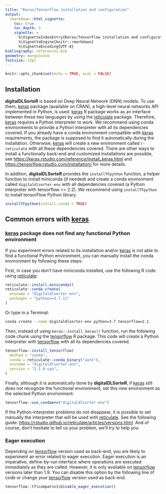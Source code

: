 ```yaml
---
title: "Keras/TensorFlow installation and configuration"
output: 
  rmarkdown::html_vignette:
    toc: true
    toc_depth: 3
    vignette: >
      %\VignetteIndexEntry{Keras/TensorFlow installation and configuration}
      %\VignetteEngine{knitr::rmarkdown}
      %\VignetteEncoding{UTF-8}
bibliography: references.bib
geometry: margin=3cm
fontsize: 12pt
---
```


```r
knitr::opts_chunk$set(echo = TRUE, eval = FALSE)
```

## Installation

**digitalDLSorteR** is based on Deep Neural Network (DNN) models. To use them, [keras](https://cran.r-project.org/package=keras) package (available on CRAN), a high-level neural networks API implemented in Python, is used. [keras](https://cran.r-project.org/package=keras) R package works as an interface between these two languages by using the [reticulate](https://cran.r-project.org/package=reticulate) package. Therefore, [keras](https://cran.r-project.org/package=keras) requires a Python interpreter to work. We recommend using conda environments to provide a Python interpreter with all its dependencies covered. If you already have a conda environment compatible with [keras](https://cran.r-project.org/package=keras) requirements, the package is supposed to find it automatically during the installation. Otherwise, [keras](https://cran.r-project.org/package=keras) will create a new environment called `r-reticulate` with all these dependencies covered. There are other ways to install a functionally back-end and customized installations are possible, see <https://keras.rstudio.com/reference/install_keras.html> and <https://tensorflow.rstudio.com/installation/> for more details.

In addition, **digitalDLSorteR** provides the `installTFpython` function, a helper function to install miniconda (if needed) and create a conda environment called `digitaldlsorter-env` with all dependencies covered (a Python interpreter with tensorflow >= 2.2). We recommend using `installTFpython` to install tensorFlow Python library. 

```r
installTFpython(install.conda = TRUE)
```

## Common errors with [keras](https://cran.r-project.org/package=keras)

### [keras](https://cran.r-project.org/package=keras) package does not find any functional Python environment

If you experiment errors related to its installation and/or [keras](https://cran.r-project.org/package=keras) is not able to find a functional Python environment, you can manually install the conda environment by following these steps:

First, in case you don't have miniconda installed, use the following R code using [reticulate](https://cran.r-project.org/package=reticulate):

```r
reticulate::install_miniconda()
reticulate::conda_create(
  envname = "digitaldlsorter-env", 
  packages = "python==3.7.11"
)
```

Or type in a Terminal:

```bash
conda create --name digitaldlsorter-env python=3.7 tensorflow=2.1
```

Then, instead of using `keras::install_keras()` function, run the following code chunk using the [tensorflow](https://cran.r-project.org/package=tensorflow) R package. This code will create a Python interpreter with [tensorflow](https://cran.r-project.org/package=tensorflow) with all its dependencies covered.

```r
tensorflow::install_tensorflow(
  method = "conda", 
  conda = reticulate::conda_binary("auto"), 
  envname = "digitaldlsorter-env", 
  version = "2.1.0-cpu",
)
```

Finally, although it is automatically done by **digitalDLSorteR**, if [keras](https://cran.r-project.org/package=keras) still does not recognize the functional environment, set this new environment as the selected Python environment:

```r
tensorflow::use_condaenv("digitaldlsorter-env")
```

If the Python-interpreter problems do not disappear, it is possible to set manually the interpreter that will be used with [reticulate](https://cran.r-project.org/package=reticulate). See the following guide: <https://rstudio.github.io/reticulate/articles/versions.html>. And of course, don't hesitate to tell us your problem, we'll try to help you.

### Eager execution

Depending on [tensorflow](https://cran.r-project.org/package=tensorflow) version used as back-end, you are likely to experiment an error related to eager execution. Eager execution is an imperative, define-by-run interface where operations are executed immediately as they are called. However, it is only available on [tensorflow](https://cran.r-project.org/package=tensorflow) versions later than 1.9. You can disable this option by the following line of code or change your [tensorflow](https://cran.r-project.org/package=tensorflow) version used as back-end.

```r
tensorflow::tf$compat$v1$disable_eager_execution()
```
